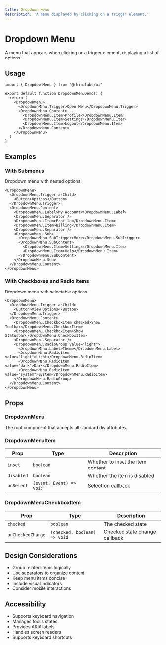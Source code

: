 ```yaml
---
title: Dropdown Menu
description: 'A menu displayed by clicking on a trigger element.'
---
```


# Dropdown Menu

A menu that appears when clicking on a trigger element, displaying a list of options.

## Usage

```tsx
import { DropdownMenu } from "@rhinolabs/ui"

export default function DropdownMenuDemo() {
  return (
    <DropdownMenu>
      <DropdownMenu.Trigger>Open Menu</DropdownMenu.Trigger>
      <DropdownMenu.Content>
        <DropdownMenu.Item>Profile</DropdownMenu.Item>
        <DropdownMenu.Item>Settings</DropdownMenu.Item>
        <DropdownMenu.Item>Logout</DropdownMenu.Item>
      </DropdownMenu.Content>
    </DropdownMenu>
  )
}
```

## Examples

### With Submenus

Dropdown menu with nested options.

```tsx
<DropdownMenu>
  <DropdownMenu.Trigger asChild>
    <Button>Options</Button>
  </DropdownMenu.Trigger>
  <DropdownMenu.Content>
    <DropdownMenu.Label>My Account</DropdownMenu.Label>
    <DropdownMenu.Separator />
    <DropdownMenu.Item>Profile</DropdownMenu.Item>
    <DropdownMenu.Item>Billing</DropdownMenu.Item>
    <DropdownMenu.Separator />
    <DropdownMenu.Sub>
      <DropdownMenu.SubTrigger>More</DropdownMenu.SubTrigger>
      <DropdownMenu.SubContent>
        <DropdownMenu.Item>Settings</DropdownMenu.Item>
        <DropdownMenu.Item>Help</DropdownMenu.Item>
      </DropdownMenu.SubContent>
    </DropdownMenu.Sub>
  </DropdownMenu.Content>
</DropdownMenu>
```

### With Checkboxes and Radio Items

Dropdown menu with selectable options.

```tsx
<DropdownMenu>
  <DropdownMenu.Trigger asChild>
    <Button>View Options</Button>
  </DropdownMenu.Trigger>
  <DropdownMenu.Content>
    <DropdownMenu.CheckboxItem checked>Show Toolbar</DropdownMenu.CheckboxItem>
    <DropdownMenu.CheckboxItem>Show Statusbar</DropdownMenu.CheckboxItem>
    <DropdownMenu.Separator />
    <DropdownMenu.RadioGroup value="light">
      <DropdownMenu.Label>Theme</DropdownMenu.Label>
      <DropdownMenu.RadioItem value="light">Light</DropdownMenu.RadioItem>
      <DropdownMenu.RadioItem value="dark">Dark</DropdownMenu.RadioItem>
      <DropdownMenu.RadioItem value="system">System</DropdownMenu.RadioItem>
    </DropdownMenu.RadioGroup>
  </DropdownMenu.Content>
</DropdownMenu>
```

## Props

### DropdownMenu

The root component that accepts all standard div attributes.

### DropdownMenuItem

| Prop | Type | Description |
|------|------|-------------|
| `inset` | `boolean` | Whether to inset the item content |
| `disabled` | `boolean` | Whether the item is disabled |
| `onSelect` | `(event: Event) => void` | Selection callback |

### DropdownMenuCheckboxItem

| Prop | Type | Description |
|------|------|-------------|
| `checked` | `boolean` | The checked state |
| `onCheckedChange` | `(checked: boolean) => void` | Checked state change callback |

## Design Considerations

- Group related items logically
- Use separators to organize content
- Keep menu items concise
- Include visual indicators
- Consider mobile interactions

## Accessibility

- Supports keyboard navigation
- Manages focus states
- Provides ARIA labels
- Handles screen readers
- Supports keyboard shortcuts
